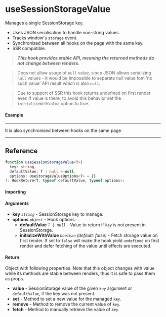 
<Meta title="Side-effect/useSessionStorageValue" component={Example} />

# useSessionStorageValue

Manages a single SessionStorage key.

- Uses JSON serialisation to handle non-string values.
- Tracks window's `storage` event.
- Synchronized between all hooks on the page with the same key.
- SSR compatible.

> **_This hook provides stable API, meaning the returned methods do not change between renders._**

> Does not allow usage of `null` value, since JSON allows serializing `null` values - it would be
> impossible to separate null value fom 'no such value' API result which is also `null`.

> Due to support of SSR this hook returns undefined on first render even if value is there, to avoid
> this behavior set the `initializeWithValue` option to true.

#### Example

<Canvas isColumn>
  <Story name="Example" story={Example} />
  <hr />
  It is also synchronised between hooks on the same page
  <hr />
  <Story name="Example2" story={Example} />
</Canvas>

<ArgsTable story="Example" />

## Reference

```ts
function useSessionStorageValue<T>(
  key: string,
  defaultValue: T | null = null,
  options: UseStorageValueOptions<T> = {}
): HookReturn<T, typeof defaultValue, typeof options>;
```

#### Importing

<ImportPath />

#### Arguments

- **key** _`string`_ - SessionStorage key to manage.
- **options** _`object`_ - Hook options:
  - **defaultValue** _`T | null`_ - Value to return if `key` is not present in SessionStorage.
  - **initializeWithValue** _`boolean`_ _(default: false)_ - Fetch storage value on first render. If
    set to `false` will make the hook yield `undefined` on first render and defer fetching of the
    value until effects are executed.

#### Return

Object with following properties. Note that this object changes with value while its methods are 
stable between renders, thus it is safe to pass them as props.
- **value** - SessionStorage value of the given `key` argument or `defaultValue`, if the key was not
present.
- **set** - Method to set a new value for the managed `key`.
- **remove** - Method to remove the current value of `key`.
- **fetch** - Method to manually retrieve the value of `key`.
